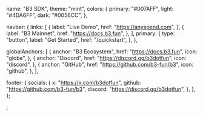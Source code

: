   name: "B3 SDK",
  theme: "mint",
  colors: {
    primary: "#007AFF",
    light: "#4DA6FF",
    dark: "#0056CC",
  },

  navbar: {
    links: [
      {
        label: "Live Demo",
        href: "https://anyspend.com",
      },
      {
        label: "B3 Mainnet",
        href: "https://docs.b3.fun",
      },
    ],
    primary: {
      type: "button",
      label: "Get Started",
      href: "/quickstart",
    },
  },

  globalAnchors: [
    {
      anchor: "B3 Ecosystem",
      href: "https://docs.b3.fun",
      icon: "globe",
    },
    {
      anchor: "Discord",
      href: "https://discord.gg/b3dotfun",
      icon: "discord",
    },
    {
      anchor: "GitHub",
      href: "https://github.com/b3-fun/b3",
      icon: "github",
    },
  ],

  footer: {
    socials: {
      x: "https://x.com/b3dotfun",
      github: "https://github.com/b3-fun/b3",
      discord: "https://discord.gg/b3dotfun",
    },
  },
};

;
